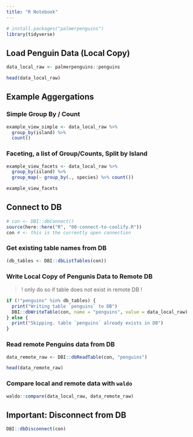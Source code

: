 ```yaml
---
title: "R Notebook"
---
```


```r
# install.packages("palmerpenguins")
library(tidyverse)
```

## Load Penguin Data (Local Copy)

```r
data_local_raw <- palmerpenguins::penguins
```

```r
head(data_local_raw)
```

## Example Aggergations

### Simple Group By / Count

```r
example_view_simple <- data_local_raw %>%
  group_by(island) %>%
  count()
```

### Faceting, a list of Group/Counts, Split by Island

```r
example_view_facets <- data_local_raw %>%
  group_by(island) %>%
  group_map(~ group_by(., species) %>% count())

example_view_facets
```

## Connect to DB

```r
# con <- DBI::dbConnect()
source(here::here("R", "00-connect-to-coolify.R"))
con # <- this is the currently open connection
```

### Get existing table names from DB

```r
(db_tables <- DBI::dbListTables(con))
```

### Write Local Copy of Pengunis Data to Remote DB

> ! only do so if table does not exist in remote DB !

```r
if (!"penguins" %in% db_tables) {
  print("Writing table `penguins` to DB")
  DBI::dbWriteTable(con, name = "penguins", value = data_local_raw)
} else {
  print("Skipping. table `penguins` already exists in DB")
}
```

### Read remote Penguins data from DB

```r
data_remote_raw <- DBI::dbReadTable(con, "penguins")

head(data_remote_raw)
```

### Compare local and remote data with `waldo`

```r
waldo::compare(data_local_raw, data_remote_raw)
```

## Important: Disconnect from DB

```r
DBI::dbDisconnect(con)
```
